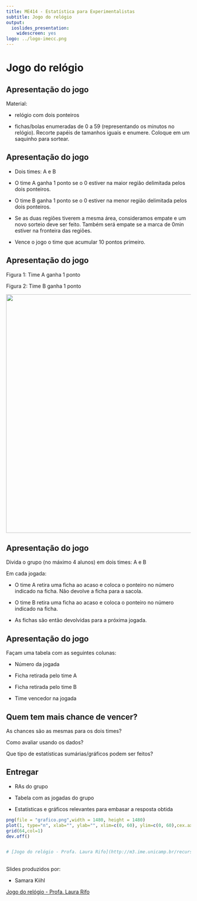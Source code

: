 ```yaml
---
title: ME414 - Estatística para Experimentalistas
subtitle: Jogo do relógio
output:
  ioslides_presentation:
    widescreen: yes
logo: ../logo-imecc.png
---
```


# Jogo do relógio

## Apresentação do jogo

Material:

* relógio com dois ponteiros

* fichas/bolas enumeradas de 0 a 59 (representando os minutos no relógio). Recorte papéis de tamanhos iguais e enumere. Coloque em um saquinho para sortear.

## Apresentação do jogo

* Dois times: A e B

* O time A ganha 1 ponto se o 0 estiver na maior região delimitada pelos dois ponteiros.

* O time B ganha 1 ponto se o 0 estiver na menor região delimitada pelos dois ponteiros.

* Se as duas regiões tiverem a mesma área, consideramos empate e um novo sorteio deve ser feito. Também será empate se a marca de 0min estiver na fronteira das regiões.

* Vence o jogo o time que acumular 10 pontos primeiro.


## Apresentação do jogo

Figura 1: Time A ganha 1 ponto

Figura 2: Time B ganha 1 ponto

<center><img src="figuras/fig.png" width=650></center>



## Apresentação do jogo

Divida o grupo (no máximo 4 alunos) em dois times: A e B

Em cada jogada:

* O time A retira uma ficha ao acaso e coloca o ponteiro no número indicado na ficha. Não devolve a ficha para a sacola.

* O time B retira uma ficha ao acaso e coloca o ponteiro no número indicado na ficha.

* As fichas são então devolvidas para a próxima jogada.

## Apresentação do jogo

Façam uma tabela com as seguintes colunas:

* Número da jogada

* Ficha retirada pelo time A

* Ficha retirada pelo time B

* Time vencedor na jogada


## Quem tem mais chance de vencer?

As chances são as mesmas para os dois times?

Como avaliar usando os dados?

Que tipo de estatísticas sumárias/gráficos podem ser feitos?

## Entregar

* RAs do grupo

* Tabela com as jogadas do grupo

* Estatísticas e gráficos relevantes para embasar a resposta obtida



```r
png(file = "grafico.png",width = 1480, height = 1480)
plot(1, type="n", xlab="", ylab="", xlim=c(0, 60), ylim=c(0, 60),cex.axis=2)
grid(64,col=1)
dev.off()


# [Jogo do relógio - Profa. Laura Rifo](http://m3.ime.unicamp.br/recursos/1365)


```





##

Slides produzidos por:

* Samara Kiihl

[Jogo do relógio - Profa. Laura Rifo](http://m3.ime.unicamp.br/recursos/1365)

